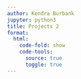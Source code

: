 ```yaml
---
author: Kendra Burbank
jupyter: python3
title: Projects 2
format:
  html:
    code-fold: show
    code-tools: 
      source: true
      toggle: true
---
```

